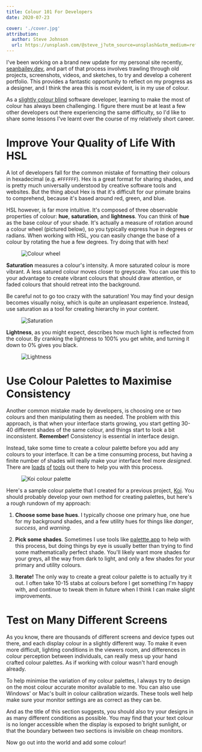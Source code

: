 ```yaml
---
title: Colour 101 For Developers
date: 2020-07-23

cover: './cover.jpg'
attribution:
  author: Steve Johnson
  url: https://unsplash.com/@steve_j?utm_source=unsplash&utm_medium=referral&utm_content=creditCopyText
---
```


<!-- @format -->

I've been working on a brand new update for my personal site recently,
[seanbailey.dev][mysite], and part of that process involves trawling through old
projects, screenshots, videos, and sketches, to try and develop a coherent
portfolio. This provides a fantastic opportunity to reflect on my progress as a
designer, and I think the area this is most evident, is in my use of colour.

As a [slightly colour blind][deuteranomaly] software developer, learning to make
the most of colour has always been challenging. I figure there must be at least
a few other developers out there experiencing the same difficulty, so I'd like
to share some lessons I've learnt over the course of my relatively short career.

[mysite]: https://www.seanbailey.dev
[deuteranomaly]: https://en.wikipedia.org/wiki/Color_blindness#Deuteranomaly

# Improve Your Quality of Life With HSL

A lot of developers fall for the common mistake of formatting their colours in
hexadecimal (e.g. `#FFFFFF`). Hex is a great format for sharing shades, and is
pretty much universally understood by creative software tools and websites. But
the thing about Hex is that it's difficult for our primate brains to comprehend,
because it's based around red, green, and blue.

HSL however, is far more intuitive. It's composed of three observable properties
of colour: **hue**, **saturation**, and **lightness**. You can think of **hue**
as the base colour of your shade. It's actually a measure of rotation around a
colour wheel (pictured below), so you typically express hue in degrees or
radians. When working with HSL, you can easily change the base of a colour by
rotating the hue a few degrees. Try doing that with hex!

<Figure caption="Source: Sean Bailey. Released under CC0, no rights reserved.">

![Colour wheel](./colour-wheel.png)

</Figure>

**Saturation** measures a colour's intensity. A more saturated colour is more
vibrant. A less satured colour moves closer to greyscale. You can use this to
your advantage to create vibrant colours that should draw attention, or faded
colours that should retreat into the background.

Be careful not to go too crazy with the saturation! You may find your design becomes visually
noisy, which is quite an unpleasant experience. Instead, use saturation as a
tool for creating hierarchy in your content.

<Figure caption="Source: Sean Bailey. Released under CC0, no rights reserved.">

![Saturation](./saturation.png)

</Figure>

**Lightness**, as you might expect, describes how much light is reflected from
the colour. By cranking the lightness to 100% you get white, and turning it down
to 0% gives you black.

<Figure caption="Source: Sean Bailey. Released under CC0, no rights reserved.">

![Lightness](./lightness.png)

</Figure>

# Use Colour Palettes to Maximise Consistency

Another common mistake made by developers, is choosing one or two colours and
then manipulating them as needed. The problem with this approach, is that when
your interface starts growing, you start getting 30-40 different shades of the
same colour, and things start to look a bit inconsistent. **Remember!**
Consistency is essential in interface design.

Instead, take some time to create a colour palette before you add any colours to
your interface. It can be a time consuming process, but having a finite number of
shades will really make your interface feel more _designed_. There are
[loads][coolors] [of][colorhunt] [tools][paletton] out there to help you with this process.

<Figure caption="The colour palette I designed for Koi">

![Koi colour palette](./koi-colours.png)

</Figure>

Here's a sample colour palette that I created for a previous project, [Koi][koi].
You should probably develop your own method for creating palettes, but here's
a rough rundown of my approach:

1. **Choose some base hues**. I typically choose one primary hue, one hue for
   my background shades, and a few utility hues for things like _danger_,
   _success_, and _warning_.

2. **Pick some shades**. Sometimes I use tools like [palettte.app][palettte] to
   help with this process, but doing things by eye is usually better than trying
   to find some mathematically perfect shade. You'll likely want more shades for
   your greys, all the way from dark to light, and only a few shades for your
   primary and utility colours.

3. **Iterate!** The only way to create a great colour palette is to actually try
   it out. I often take 10-15 stabs at colours before I get something I'm happy
   with, and continue to tweak them in future when I think I can make slight
   improvements.

[koi]: /projects/koi
[coolors]: https://coolors.co/
[colorhunt]: https://colorhunt.co/
[palettte]: https://palettte.app/
[paletton]: https://paletton.com/

# Test on Many Different Screens

As you know, there are thousands of different screens and device types out
there, and each display colour in a slightly different way. To make it even
more difficult, lighting conditions in the viewers room, and differences in
colour perception between individuals, can really mess up your hand crafted
colour palettes. As if working with colour wasn't hard enough already.

To help minimise the variation of my colour palettes, I always try to design on
the most colour accurate monitor available to me. You can also use Windows' or
Mac's built in colour calibration wizards. These tools well help make sure your
monitor settings are as correct as they can be.

And as the title of this section suggests, you should also try your designs in
as many different conditions as possible. You may find that your text colour is
no longer accessible when the display is exposed to bright sunlight, or that the
boundary between two sections is invisible on cheap monitors.

Now go out into the world and add some colour!
